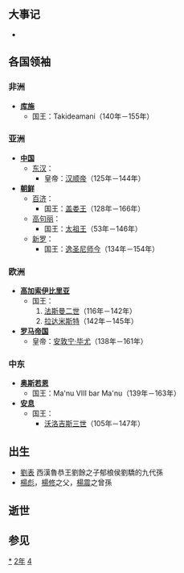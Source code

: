 {{yearTOC|142|东汉'''[[汉安|汉安]]元年'''}}

== 大事记 ==
*

== 各国领袖 ==
=== 非洲 ===
*'''[[库施|库施]]'''
**国王：Takideamani（140年－155年）

=== 亚洲 ===
*'''[[中国|中国]]'''
**[[东汉|东汉]]：
***皇帝：[[汉顺帝|汉顺帝]]（125年－144年）
*'''[[朝鲜民主主义人民共和国|朝鲜]]'''
**[[百濟|百济]]：
***国王：[[盖娄王|盖娄王]]（128年－166年）
**[[高句丽|高句丽]]：
***国王：[[太祖王|太祖王]]（53年－146年）
**[[新罗|新罗]]：
***国王：[[逸圣尼师今|逸圣尼师今]]（134年－154年）

=== 欧洲 ===
*'''[[高加索伊比利亞王國|高加索伊比里亚]]'''
**国王：
**#[[法斯曼二世|法斯曼二世]]（116年－142年）
**#[[拉达米斯特|拉达米斯特]]（142年－145年）
*'''[[羅馬帝國|罗马帝国]]'''
**皇帝：[[安敦宁·毕尤|安敦宁·毕尤]]（138年－161年）

=== 中东 ===
*'''[[奥斯若恩|奥斯若恩]]'''
**国王：Ma'nu VIII bar Ma'nu（139年－163年）
*'''[[安息_(国家)|安息]]''' 
**国王：
***[[沃洛吉斯三世|沃洛吉斯三世]]（105年－147年）

== 出生 ==
*[[劉表|劉表]] 西漢魯恭王劉餘之子郁桹侯劉驕的九代孫
*[[楊彪|楊彪]]，[[楊修|楊修]]之父，[[楊震|楊震]]之曾孫

== 逝世 ==

== 参见 ==
{{Wikisource year mention}}

[[Category:142年|*]]
[[Category:140年代|2年]]
[[Category:2世纪各年|4]]